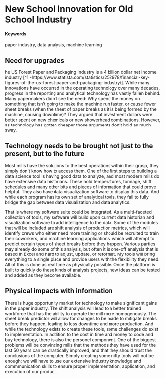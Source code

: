 # New School Innovation for Old School Industry {#Smart-Paper-Mills}

#### Keywords

paper industry, data analysis, machine learning 

## Need for upgrades

he US Forest Paper and Packaging Industry is a 4 billion dollar net income industry [^1 -https://www.statista.com/statistics/252978/financial-key-figures-of-the-us-forest-paper-and-packaging-industry/]. While many innovations have occurred in the operating technology over many decades, progress in the reporting and analytical technology has vastly fallen behind. Many papermakers didn't see the need: Why spend the money on something that isn't going to make the machine run faster, or cause fewer sheet breaks (when the sheet of paper breaks as it is being formed by the machine, causing downtime)? They argued that investment dollars were better spent on new chemicals or new showerhead combinations. However, as technology has gotten cheaper those arguments don’t hold as much sway.

## Technology needs to be brought not just to the present, but to the future

Most mills have the solutions to the best operations within their grasp, they simply don’t know how to access them. One of the first steps to building a data science tool is having good data to analyze, and most modern mills do have extensive data historians. These hold temperatures, tonnage, shift schedules and many other bits and pieces of information that could prove helpful. They also have data visualization software to display this data. And while each program has its own set of analytical tools, they fail to fully bridge the gap between data visualization and data analytics. 

That is where my software suite could be integrated. As a multi-faceted collection of tools, my software will build upon current data historian and visualization software to add intelligence to the data. Some of the modules that will be included are shift analysis of production metrics, which will identify crews who either need more training or should be recruited to train their coworkers, and machine learning applications, which will attempt to predict certain types of sheet breaks before they happen. Various parties may already do some of this analysis, but often it is one-off analysis that is based in Excel and hard to adjust, update, or reformat. My tools will bring everything to a single place and provide users with the flexibility they need. All of this is done as real time as physically possible. Once the platform is built to quickly do these kinds of analysis projects, new ideas can be tested and added as they become available.  

## Physical impacts with information

There is huge opportunity market for technology to make significant gains in the paper industry. The shift analysis will lead to a better trained workforce that has the ability to operate the mill more homogenously. The sheet break predictor will allow for changes to be made to mitigate breaks before they happen, leading to less downtime and more production. And while the technology exists to create these tools, some challenges do exist to implementation. In addition to the cost in time and money to code and buy technology, there is also the personel component. One of the biggest problems will be convincing mills that the methods they have used for the last 50 years can be drastically improved, and that they should trust the conclusions of the computer. Simply creating some nifty tools will not be enough; we will have to use our extensive industry knowledge and commmunication skills to ensure proper implementation, application, and execution of our product. 
 
   
